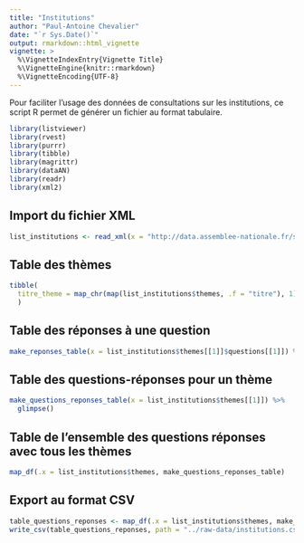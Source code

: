 ```yaml
---
title: "Institutions"
author: "Paul-Antoine Chevalier"
date: "`r Sys.Date()`"
output: rmarkdown::html_vignette
vignette: >
  %\VignetteIndexEntry{Vignette Title}
  %\VignetteEngine{knitr::rmarkdown}
  %\VignetteEncoding{UTF-8}
---
```


Pour faciliter l'usage des données de consultations sur les institutions, ce script R permet de générer un fichier au format tabulaire.

```r
library(listviewer)
library(rvest)
library(purrr)
library(tibble)
library(magrittr)
library(dataAN)
library(readr)
library(xml2)
```

## Import du fichier XML

```r
list_institutions <- read_xml(x = "http://data.assemblee-nationale.fr/static/openData/repository/CONSULTATIONS_CITOYENNES/INSTITUTIONS/Institutions.xml") %>% as_list()
```

## Table des thèmes

```r
tibble(
  titre_theme = map_chr(map(list_institutions$themes, .f = "titre"), 1)
  )
```

## Table des réponses à une question

```r
make_reponses_table(x = list_institutions$themes[[1]]$questions[[1]]) %>% glimpse()
```

## Table des questions-réponses pour un thème 

```r
make_questions_reponses_table(x = list_institutions$themes[[1]]) %>%
  glimpse()
```

## Table de l'ensemble des questions réponses avec tous les thèmes

```r
map_df(.x = list_institutions$themes, make_questions_reponses_table)
```

## Export au format CSV

```r
table_questions_reponses <- map_df(.x = list_institutions$themes, make_questions_reponses_table)
write_csv(table_questions_reponses, path = "../raw-data/institutions.csv")
```
